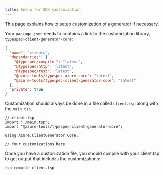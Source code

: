 ```yaml
---
title: Setup for SDK customization
---
```




This page explains how to setup customization of a generator if necessary.

Your `package.json` needs to contains a link to the customization library, `typespec-client-generator-core`:

```json
{
  "name": "clients",
  "dependencies": {
    "@typespec/compiler": "latest",
    "@typespec/http": "latest",
    "@typespec/rest": "latest",
    "@azure-tools/typespec-azure-core": "latest",
    "@azure-tools/typespec-client-generator-core": "latest"
  },
  "private": true
}
```

Customization should always be done in a file called `client.tsp` along with the `main.tsp`.

```typespec
// client.tsp
import "./main.tsp";
import "@azure-tools/typespec-client-generator-core";

using Azure.ClientGenerator.Core;

// Your customizations here
```

Once you have a customization file, you should compile with your client.tsp to get output that includes the customizations:

```shell
tsp compile client.tsp
```
